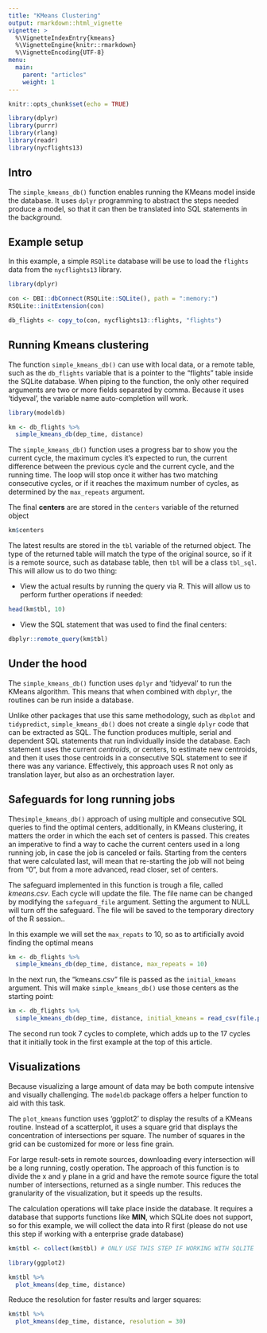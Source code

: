 ---
title: "KMeans Clustering"
output: rmarkdown::html_vignette
vignette: >
  %\VignetteIndexEntry{kmeans}
  %\VignetteEngine{knitr::rmarkdown}
  %\VignetteEncoding{UTF-8}
menu:
  main:
    parent: "articles"
    weight: 1  
---

```{r setup, include=FALSE}
knitr::opts_chunk$set(echo = TRUE)

library(dplyr)
library(purrr)
library(rlang)
library(readr)
library(nycflights13)
```

## Intro

The `simple_kmeans_db()` function enables running the KMeans model inside the database.  It uses `dplyr` programming to abstract the steps needed produce a model, so that it can then be translated into SQL statements in the background.

## Example setup

In this example, a simple `RSQlite` database will be use to load the `flights` data from the `nycflights13` library.

```{r}
library(dplyr)

con <- DBI::dbConnect(RSQLite::SQLite(), path = ":memory:")
RSQLite::initExtension(con)

db_flights <- copy_to(con, nycflights13::flights, "flights")
```

## Running Kmeans clustering

The function `simple_kmeans_db()` can use with local data, or a remote table, such as the `db_flights` variable that is a pointer to the "flights" table inside the SQLite database.  When piping to the function, the only other required arguments are two or more fields separated by comma.  Because it uses 'tidyeval', the variable name auto-completion will work.

```{r}
library(modeldb)

km <- db_flights %>%
  simple_kmeans_db(dep_time, distance)
```

The `simple_kmeans_db()` function uses a progress bar to show you the current cycle, the maximum cycles it's expected to run, the current difference between the previous cycle and the current cycle, and the running time.  The loop will stop once it wither has two matching consecutive cycles, or if it reaches the maximum number of cycles, as determined by the `max_repeats` argument.

The final **centers** are are stored in the `centers` variable of the returned object
```{r}
km$centers
```

The latest results are stored in the `tbl` variable of the returned object.  The type of the returned table will match the type of the original source, so if it is a remote source, such as database table, then `tbl` will be a class `tbl_sql`.  This will allow us to do two thing:

- View the actual results by running the query via R.  This will allow us to perform further operations if needed:
```{r}
head(km$tbl, 10)
```

- View the SQL statement that was used to find the final centers:
```{r}
dbplyr::remote_query(km$tbl)
```

## Under the hood

The `simple_kmeans_db()` function uses `dplyr` and 'tidyeval' to run the KMeans algorithm.  This means that when combined with `dbplyr`, the routines can be run inside a database.  

Unlike other packages that use this same methodology, such as `dbplot` and `tidypredict`, `simple_kmeans_db()` does not create a single `dplyr` code that can be extracted as SQL.  The function produces multiple, serial and dependent SQL statements that run individually inside the database. Each statement uses the current *centroids*, or centers, to estimate new centroids, and then it uses those centroids in a consecutive SQL statement to see if there was any variance.  Effectively, this approach uses R not only as translation layer, but also as an orchestration layer.

## Safeguards for long running jobs

The`simple_kmeans_db()` approach of using multiple and consecutive SQL queries to find the optimal centers, additionally, in KMeans clustering, it matters the order in which the each set of centers is passed.  This creates an imperative to find a way to cache the current centers used in a long running job, in case the job is canceled or fails.  Starting from the centers that were calculated last, will mean that re-starting the job will not being from "0", but from a more advanced, read closer, set of centers.  

The safeguard implemented in this function is trough a file, called *kmeans.csv*.  Each cycle will update the file.  The file name can be changed by modifying the `safeguard_file` argument. Setting the argument to NULL will turn off the safeguard.  The file will be saved to the temporary directory of the R session.. 

In this example we will set the `max_repats` to 10, so as to artificially avoid finding the optimal means
```{r}
km <- db_flights %>%
  simple_kmeans_db(dep_time, distance, max_repeats = 10)
```

In the next run, the "kmeans.csv" file is passed as the `initial_kmeans` argument.  This will make `simple_kmeans_db()` use those centers as the starting point:

```{r}
km <- db_flights %>%
  simple_kmeans_db(dep_time, distance, initial_kmeans = read_csv(file.path(tempdir(), "kmeans.csv")))
```

The second run took 7 cycles to complete, which adds up to the 17 cycles that it initially took in the first example at the top of this article.

## Visualizations

Because visualizing a large amount of data may be both compute intensive and visually challenging.  The `modeldb` package offers a helper function to aid with this task.

The `plot_kmeans` function uses 'ggplot2' to display the results of a KMeans routine. Instead of a scatterplot, it uses a square grid that displays the concentration of intersections per square. The number of squares in the grid can be customized for more or less fine grain.

For large result-sets in remote sources, downloading every intersection will be a long running, costly operation. The approach of this function is to divide the x and y plane in a grid and have the remote source figure the total number of intersections, returned as a single number. This reduces the granularity of the visualization, but it speeds up the results.

The calculation operations will take place inside the database.  It requires a database that supports functions like **MIN**, which SQLite does not support, so for this example, we will collect the data into R first (please do not use this step if working with a enterprise grade database)

```{r}
km$tbl <- collect(km$tbl) # ONLY USE THIS STEP IF WORKING WITH SQLITE
```

```{r, fig.width=10, fig.height=10}
library(ggplot2)

km$tbl %>%
  plot_kmeans(dep_time, distance)
```

Reduce the resolution for faster results and larger squares:
```{r, fig.width=10, fig.height=10}
km$tbl %>%
  plot_kmeans(dep_time, distance, resolution = 30)
```